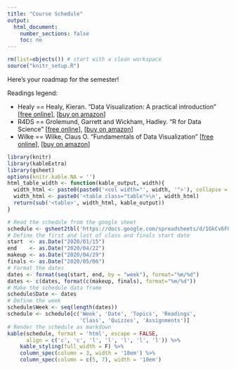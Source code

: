 ```yaml
---
title: "Course Schedule"
output:
  html_document:
    number_sections: false
    toc: no
---
```


```r
rm(list=objects()) # start with a clean workspace
source("knitr_setup.R")
```

Here's your roadmap for the semester!

Readings legend:

- Healy == Healy, Kieran. "Data Visualization: A practical introduction" [[free online](http://socviz.co/)], [[buy on amazon](https://www.amazon.com/Data-Visualization-Introduction-Kieran-Healy/dp/0691181624)]
- R4DS == Grolemund, Garrett and Wickham, Hadley. "R for Data Science" [[free online](https://r4ds.had.co.nz/)], [[buy on amazon](https://www.amazon.com/Data-Science-Transform-Visualize-Model/dp/1491910399)]
- Wilke == Wilke, Claus O. "Fundamentals of Data Visualization" [[free online](https://serialmentor.com/dataviz/)], [[buy on amazon](https://www.amazon.com/Fundamentals-Data-Visualization-Informative-Compelling/dp/1492031089)]

```r
library(knitr)
library(kableExtra)
library(gsheet)
options(knitr.kable.NA = '')
html_table_width <- function(kable_output, width){
  width_html <- paste0(paste0('<col width="', width, '">'), collapse = "\n")
  width_html <- paste0('<table class="table">\n', width_html)
  return(sub('<table>', width_html, kable_output))
}

# Read the schedule from the google sheet
schedule <- gsheet2tbl('https://docs.google.com/spreadsheets/d/1GkCv6FGzn7kNU4yC5QyCVAt2OnfS3yK1UVNeG2u0z4g/edit?usp=sharing')
# Define the first and last of class and finals start date
start  <- as.Date("2020/01/15")
end    <- as.Date("2020/04/22")
makeup <- as.Date("2020/04/29")
finals <- as.Date("2020/05/06")
# Format the dates
dates <- format(seq(start, end, by = "week"), format="%m/%d")
dates <- c(dates, format(c(makeup, finals), format="%m/%d"))
# Make the schedule data frame
schedule$Date <- dates
# Define the week
schedule$Week <- seq(length(dates))
schedule <- schedule[c('Week', 'Date', 'Topics', 'Readings',
                       'Class', 'Quizzes', 'Assignments')]
# Render the schedule as markdown
kable(schedule, format = 'html', escape = FALSE, 
      align = c('c', 'c', 'l', 'l', 'l', 'l', 'l')) %>% 
    kable_styling(full_width = F) %>% 
    column_spec(column = 3, width = '18em') %>% 
    column_spec(column = c(5, 7), width = '10em')
```